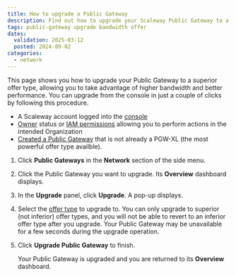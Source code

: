 ```yaml
---
title: How to upgrade a Public Gateway
description: Find out how to upgrade your Scaleway Public Gateway to a more powerful commercial offer type, with just a couple of clicks in the Scaleway console.
tags: public-gateway upgrade bandwidth offer
dates:
  validation: 2025-03-12
  posted: 2024-09-02
categories:
  - network
---
```



This page shows you how to upgrade your Public Gateway to a superior offer type, allowing you to take advantage of higher bandwidth and better performance. You can upgrade from the console in just a couple of clicks by following this procedure.

<Requirements />

- A Scaleway account logged into the [console](https://console.scaleway.com)
- [Owner](/iam/concepts/#owner) status or [IAM permissions](/iam/concepts/#permission) allowing you to perform actions in the intended Organization
- [Created a Public Gateway](/public-gateways/how-to/create-a-public-gateway/) that is not already a PGW-XL (the most powerful offer type availble).

1. Click **Public Gateways** in the **Network** section of the side menu.
2. Click the Public Gateway you want to upgrade. Its **Overview** dashboard displays.
3. In the **Upgrade** panel, click **Upgrade**. A pop-up displays.
4. Select the [offer type](https://www.scaleway.com/en/pricing/network/#public-gateway) to upgrade to. 
    <Message type="note">
    You can only upgrade to superior (not inferior) offer types, and you will not be able to revert to an inferior offer type after you upgrade. Your Public Gateway may be unavailable for a few seconds during the upgrade operation.
    </Message>
5. Click **Upgrade Public Gateway** to finish.

    Your Public Gateway is upgraded and you are returned to its **Overview** dashboard.